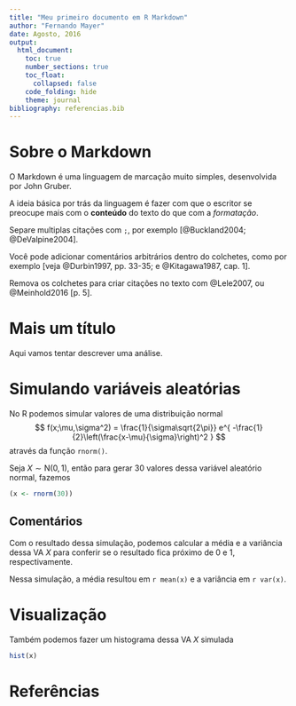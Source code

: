 ```yaml
---
title: "Meu primeiro documento em R Markdown"
author: "Fernando Mayer"
date: Agosto, 2016
output:
  html_document:
    toc: true
    number_sections: true
    toc_float:
      collapsed: false
    code_folding: hide
    theme: journal
bibliography: referencias.bib
---
```


# Sobre o Markdown

O Markdown é uma linguagem de marcação muito simples, desenvolvida por
John Gruber.

A ideia básica por trás da linguagem é fazer com que o escritor se
preocupe mais com o **conteúdo** do texto do que com a *formatação*.

Separe multiplas citações com `;`, por exemplo
[@Buckland2004; @DeValpine2004].

Você pode adicionar comentários arbitrários dentro do colchetes, como
por exemplo [veja @Durbin1997, pp. 33-35; e @Kitagawa1987, cap. 1].

Remova os colchetes para criar citações no texto com @Lele2007, ou
@Meinhold2016 [p. 5].

# Mais um título

Aqui vamos tentar descrever uma análise.

# Simulando variáveis aleatórias

No R podemos simular valores de uma distribuição normal
$$
f(x;\mu,\sigma^2) = \frac{1}{\sigma\sqrt{2\pi}}
e^{ -\frac{1}{2}\left(\frac{x-\mu}{\sigma}\right)^2 }
$$
através da função `rnorm()`.

Seja $X \sim \text{N}(0,1)$, então para gerar 30 valores dessa variável
aleatório normal, fazemos

```r
(x <- rnorm(30))
```

## Comentários

Com o resultado dessa simulação, podemos calcular a média e a variância
dessa VA $X$ para conferir se o resultado fica próximo de 0 e 1,
respectivamente.

Nessa simulação, a média resultou em `r mean(x)` e a variância em
`r var(x)`.

# Visualização

Também podemos fazer um histograma dessa VA $X$ simulada

```r
hist(x)
```

# Referências
